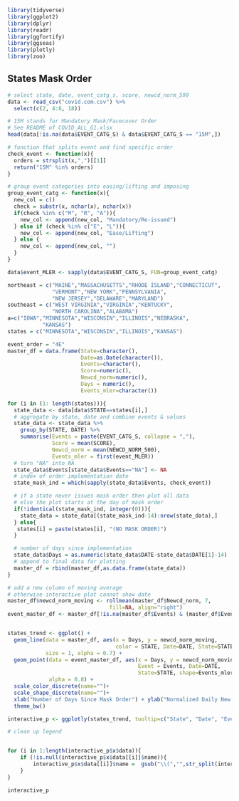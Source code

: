 

```r
library(tidyverse)
library(ggplot2)
library(dplyr)
library(readr)
library(ggfortify)
library(ggseas)
library(plotly)
library(zoo)
```

## States Mask Order

```r
# select state, date, event_catg_s, score, newcd_norm_599
data <- read_csv("covid.com.csv") %>% 
  select(c(2, 4:6, 18)) 

# 15M stands for Mandatory Mask/Facecover Order
# See README of COVID_ALL_G1.xlsx
head(data[!is.na(data$EVENT_CATG_S) & data$EVENT_CATG_S == "15M",])
```
```r
# function that splits event and find specific order
check_event <- function(x){
  orders = strsplit(x,",")[[1]]
  return("15M" %in% orders)
}

# group event categories into easing/lifting and imposing
group_event_catg <- function(x){
  new_col = c()
  check = substr(x, nchar(x), nchar(x))
  if(check %in% c("M", "R", "A")){
    new_col <- append(new_col, "Mandatory/Re-issued")
  } else if (check %in% c("E", "L")){
    new_col <- append(new_col, "Ease/Lifting")
  } else {
    new_col <- append(new_col, "")
  }
}

data$event_MLER <- sapply(data$EVENT_CATG_S, FUN=group_event_catg)
```


```r
northeast = c("MAINE","MASSACHUSETTS","RHODE ISLAND","CONNECTICUT",
              "VERMONT","NEW YORK","PENNSYLVANIA",
              "NEW JERSEY","DELAWARE","MARYLAND")
southeast = c("WEST VIRGINIA","VIRGINIA","KENTUCKY",
              "NORTH CAROLINA","ALABAMA")
a=c("IOWA","MINNESOTA","WISCONSIN","ILLINOIS","NEBRASKA",
           "KANSAS")
states = c("MINNESOTA","WISCONSIN","ILLINOIS","KANSAS")

event_order = "4E"
master_df = data.frame(State=character(),
                       Date=as.Date(character()),
                       Events=character(),
                       Score=numeric(),
                       Newcd_norm=numeric(),
                       Days = numeric(),
                       Events_mler=character())

for (i in (1: length(states))){
  state_data <- data[data$STATE==states[i],]
  # aggregate by state, date and combine events & values
  state_data <- state_data %>%
    group_by(STATE, DATE) %>%
    summarise(Events = paste(EVENT_CATG_S, collapse = ","),
              Score = mean(SCORE),
              Newcd_norm = mean(NEWCD_NORM_500),
              Events_mler = first(event_MLER))
  # turn "NA" into NA
  state_data$Events[state_data$Events=="NA"] <- NA
  # index of order implementation date
  state_mask_ind = which(sapply(state_data$Events, check_event)) 

  # if a state never issues mask order then plot all data
  # else the plot starts at the day of mask order
  if(!identical(state_mask_ind, integer(0))){
    state_data = state_data[(state_mask_ind-14):nrow(state_data),]
  } else{
   states[i] = paste(states[i], "(NO MASK ORDER)")
  }

  # number of days since implementation
  state_data$Days = as.numeric(state_data$DATE-state_data$DATE[1]-14)
  # append to final data for plotting
  master_df = rbind(master_df,as.data.frame(state_data))
}

# add a new column of moving average
# otherwise interactive plot cannot show date
master_df$newcd_norm_moving <- rollmean(master_df$Newcd_norm, 7,
                                fill=NA, align="right")
event_master_df <- master_df[!is.na(master_df$Events) & (master_df$Events!="15M"),] 


states_trend <- ggplot() +
  geom_line(data = master_df, aes(x = Days, y = newcd_norm_moving,
                                  color = STATE, Date=DATE, State=STATE),
            size = 1, alpha = 0.7) +
  geom_point(data = event_master_df, aes(x = Days, y = newcd_norm_moving,
                                         Event = Events, Date=DATE,
                                         State=STATE, shape=Events_mler),
             alpha = 0.8) +
  scale_color_discrete(name="")+
  scale_shape_discrete(name="")+
  xlab("Number of Days Since Mask Order") + ylab("Normalized Daily New Cases") +
  theme_bw()

interactive_p <- ggplotly(states_trend, tooltip=c("State", "Date", "Event"))

# clean up legend


for (i in 1:length(interactive_p$x$data)){
    if (!is.null(interactive_p$x$data[[i]]$name)){
        interactive_p$x$data[[i]]$name =  gsub("\\(","",str_split(interactive_p$x$data[[i]]$name,",")[[1]][1])
    }
}

interactive_p
```



